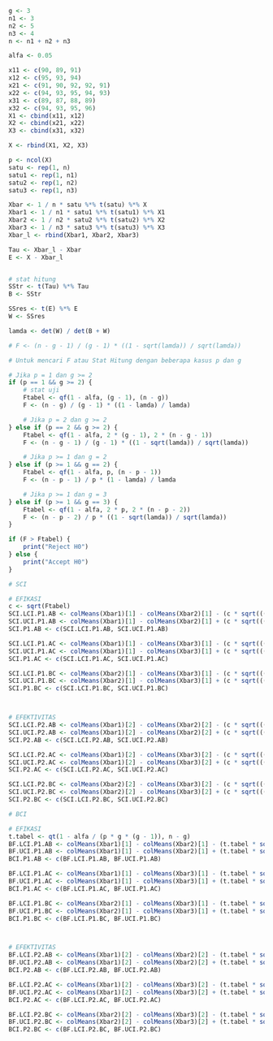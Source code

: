 ```r
g <- 3
n1 <- 3
n2 <- 5
n3 <- 4
n <- n1 + n2 + n3

alfa <- 0.05
```

```r
x11 <- c(90, 89, 91)
x12 <- c(95, 93, 94)
x21 <- c(91, 90, 92, 92, 91)
x22 <- c(94, 93, 95, 94, 93)
x31 <- c(89, 87, 88, 89)
x32 <- c(94, 93, 95, 96)
X1 <- cbind(x11, x12)
X2 <- cbind(x21, x22)
X3 <- cbind(x31, x32)

X <- rbind(X1, X2, X3)
```

```r
p <- ncol(X)
satu <- rep(1, n)
satu1 <- rep(1, n1)
satu2 <- rep(1, n2)
satu3 <- rep(1, n3)
```

```r
Xbar <- 1 / n * satu %*% t(satu) %*% X
Xbar1 <- 1 / n1 * satu1 %*% t(satu1) %*% X1
Xbar2 <- 1 / n2 * satu2 %*% t(satu2) %*% X2
Xbar3 <- 1 / n3 * satu3 %*% t(satu3) %*% X3
Xbar_l <- rbind(Xbar1, Xbar2, Xbar3)
```

```r
Tau <- Xbar_l - Xbar
E <- X - Xbar_l
```

```r

```

```r
# stat hitung
SStr <- t(Tau) %*% Tau
B <- SStr

SSres <- t(E) %*% E
W <- SSres

lamda <- det(W) / det(B + W)

# F <- (n - g - 1) / (g - 1) * ((1 - sqrt(lamda)) / sqrt(lamda))

# Untuk mencari F atau Stat Hitung dengan beberapa kasus p dan g

# Jika p = 1 dan g >= 2
if (p == 1 && g >= 2) {
    # stat uji
    Ftabel <- qf(1 - alfa, (g - 1), (n - g))
    F <- (n - g) / (g - 1) * ((1 - lamda) / lamda)

    # Jika p = 2 dan g >= 2
} else if (p == 2 && g >= 2) {
    Ftabel <- qf(1 - alfa, 2 * (g - 1), 2 * (n - g - 1))
    F <- (n - g - 1) / (g - 1) * ((1 - sqrt(lamda)) / sqrt(lamda))

    # Jika p >= 1 dan g = 2
} else if (p >= 1 && g == 2) {
    Ftabel <- qf(1 - alfa, p, (n - p - 1))
    F <- (n - p - 1) / p * (1 - lamda) / lamda

    # Jika p >= 1 dan g = 3
} else if (p >= 1 && g == 3) {
    Ftabel <- qf(1 - alfa, 2 * p, 2 * (n - p - 2))
    F <- (n - p - 2) / p * ((1 - sqrt(lamda)) / sqrt(lamda))
}
```

```r
if (F > Ftabel) {
    print("Reject H0")
} else {
    print("Accept H0")
}
```

```r
# SCI

# EFIKASI
c <- sqrt(Ftabel)
SCI.LCI.P1.AB <- colMeans(Xbar1)[1] - colMeans(Xbar2)[1] - (c * sqrt(((1 / n1) + (1 / n2)) * W[1, 1] / (n - g)))
SCI.UCI.P1.AB <- colMeans(Xbar1)[1] - colMeans(Xbar2)[1] + (c * sqrt(((1 / n1) + (1 / n2)) * W[1, 1] / (n - g)))
SCI.P1.AB <- c(SCI.LCI.P1.AB, SCI.UCI.P1.AB)

SCI.LCI.P1.AC <- colMeans(Xbar1)[1] - colMeans(Xbar3)[1] - (c * sqrt(((1 / n1) + (1 / n2)) * W[1, 1] / (n - g)))
SCI.UCI.P1.AC <- colMeans(Xbar1)[1] - colMeans(Xbar3)[1] + (c * sqrt(((1 / n1) + (1 / n2)) * W[1, 1] / (n - g)))
SCI.P1.AC <- c(SCI.LCI.P1.AC, SCI.UCI.P1.AC)

SCI.LCI.P1.BC <- colMeans(Xbar2)[1] - colMeans(Xbar3)[1] - (c * sqrt(((1 / n1) + (1 / n2)) * W[1, 1] / (n - g)))
SCI.UCI.P1.BC <- colMeans(Xbar2)[1] - colMeans(Xbar3)[1] + (c * sqrt(((1 / n1) + (1 / n2)) * W[1, 1] / (n - g)))
SCI.P1.BC <- c(SCI.LCI.P1.BC, SCI.UCI.P1.BC)



# EFEKTIVITAS
SCI.LCI.P2.AB <- colMeans(Xbar1)[2] - colMeans(Xbar2)[2] - (c * sqrt(((1 / n1) + (1 / n2)) * W[2, 2] / (n - g)))
SCI.UCI.P2.AB <- colMeans(Xbar1)[2] - colMeans(Xbar2)[2] + (c * sqrt(((1 / n1) + (1 / n2)) * W[2, 2] / (n - g)))
SCI.P2.AB <- c(SCI.LCI.P2.AB, SCI.UCI.P2.AB)

SCI.LCI.P2.AC <- colMeans(Xbar1)[2] - colMeans(Xbar3)[2] - (c * sqrt(((1 / n1) + (1 / n2)) * W[2, 2] / (n - g)))
SCI.UCI.P2.AC <- colMeans(Xbar1)[2] - colMeans(Xbar3)[2] + (c * sqrt(((1 / n1) + (1 / n2)) * W[2, 2] / (n - g)))
SCI.P2.AC <- c(SCI.LCI.P2.AC, SCI.UCI.P2.AC)

SCI.LCI.P2.BC <- colMeans(Xbar2)[2] - colMeans(Xbar3)[2] - (c * sqrt(((1 / n1) + (1 / n2)) * W[2, 2] / (n - g)))
SCI.UCI.P2.BC <- colMeans(Xbar2)[2] - colMeans(Xbar3)[2] + (c * sqrt(((1 / n1) + (1 / n2)) * W[2, 2] / (n - g)))
SCI.P2.BC <- c(SCI.LCI.P2.BC, SCI.UCI.P2.BC)
```

```r
# BCI

# EFIKASI
t.tabel <- qt(1 - alfa / (p * g * (g - 1)), n - g)
BF.LCI.P1.AB <- colMeans(Xbar1)[1] - colMeans(Xbar2)[1] - (t.tabel * sqrt(((1 / n1) + (1 / n2)) * W[1, 1] / (n - g)))
BF.UCI.P1.AB <- colMeans(Xbar1)[1] - colMeans(Xbar2)[1] + (t.tabel * sqrt(((1 / n1) + (1 / n2)) * W[1, 1] / (n - g)))
BCI.P1.AB <- c(BF.LCI.P1.AB, BF.UCI.P1.AB)

BF.LCI.P1.AC <- colMeans(Xbar1)[1] - colMeans(Xbar3)[1] - (t.tabel * sqrt(((1 / n1) + (1 / n2)) * W[1, 1] / (n - g)))
BF.UCI.P1.AC <- colMeans(Xbar1)[1] - colMeans(Xbar3)[1] + (t.tabel * sqrt(((1 / n1) + (1 / n2)) * W[1, 1] / (n - g)))
BCI.P1.AC <- c(BF.LCI.P1.AC, BF.UCI.P1.AC)

BF.LCI.P1.BC <- colMeans(Xbar2)[1] - colMeans(Xbar3)[1] - (t.tabel * sqrt(((1 / n1) + (1 / n2)) * W[1, 1] / (n - g)))
BF.UCI.P1.BC <- colMeans(Xbar2)[1] - colMeans(Xbar3)[1] + (t.tabel * sqrt(((1 / n1) + (1 / n2)) * W[1, 1] / (n - g)))
BCI.P1.BC <- c(BF.LCI.P1.BC, BF.UCI.P1.BC)



# EFEKTIVITAS
BF.LCI.P2.AB <- colMeans(Xbar1)[2] - colMeans(Xbar2)[2] - (t.tabel * sqrt(((1 / n1) + (1 / n2)) * W[2, 2] / (n - g)))
BF.UCI.P2.AB <- colMeans(Xbar1)[2] - colMeans(Xbar2)[2] + (t.tabel * sqrt(((1 / n1) + (1 / n2)) * W[2, 2] / (n - g)))
BCI.P2.AB <- c(BF.LCI.P2.AB, BF.UCI.P2.AB)

BF.LCI.P2.AC <- colMeans(Xbar1)[2] - colMeans(Xbar3)[2] - (t.tabel * sqrt(((1 / n1) + (1 / n2)) * W[2, 2] / (n - g)))
BF.UCI.P2.AC <- colMeans(Xbar1)[2] - colMeans(Xbar3)[2] + (t.tabel * sqrt(((1 / n1) + (1 / n2)) * W[2, 2] / (n - g)))
BCI.P2.AC <- c(BF.LCI.P2.AC, BF.UCI.P2.AC)

BF.LCI.P2.BC <- colMeans(Xbar2)[2] - colMeans(Xbar3)[2] - (t.tabel * sqrt(((1 / n1) + (1 / n2)) * W[2, 2] / (n - g)))
BF.UCI.P2.BC <- colMeans(Xbar2)[2] - colMeans(Xbar3)[2] + (t.tabel * sqrt(((1 / n1) + (1 / n2)) * W[2, 2] / (n - g)))
BCI.P2.BC <- c(BF.LCI.P2.BC, BF.UCI.P2.BC)
```